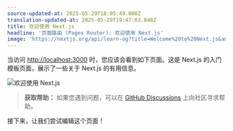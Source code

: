 ```yaml
---
source-updated-at: 2025-05-29T18:05:49.000Z
translation-updated-at: 2025-05-29T19:47:03.848Z
title: 欢迎使用 Next.js
headline: '页面路由 (Pages Router): 欢迎使用 Next.js'
image: 'https://nextjs.org/api/learn-og?title=Welcome%20to%20Next.js&amp;chapter=2'
---
```


当访问 [http://localhost:3000](http://localhost:3000) 时，您应该会看到如下页面。这是 Next.js 的入门模板页面，展示了一些关于 Next.js 的有用信息。

![欢迎使用 Next.js](https://h8DxKfmAPhn8O0p3.public.blob.vercel-storage.com/learn/pages-router/create-nextjs-app/welcome-to-nextjs.png)

> **获取帮助：** 如果您遇到问题，可以在 [GitHub Discussions](https://github.com/vercel/next.js/discussions) 上向社区寻求帮助。

接下来，让我们尝试编辑这个页面！